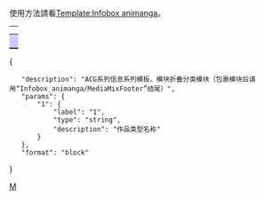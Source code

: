 <noinclude>
<div class="messagebox standard-talk">使用方法請看[[Template:Infobox animanga]]。</div>
<table class="infobox bordered vevent" style="width: 20em; font-size: small; text-align: left;">
</noinclude><tr><td colspan=2 style="padding: 0;">
<table class="infobox bordered collapsible innercollapse uncollapsed" style="width: 100% !important; margin: 0 !important; border: 0px;">
<tr><th colspan="2" style="background: #ccf" align="center" >{{{1|[[跨媒體製作{{!}}延伸作品]]}}}</th></tr>
<noinclude></table></td></tr>
</table>
{{High-use|200+|Template talk:Infobox_animanga}}
<templatedata>
{
	"description": "ACG系列信息系列模板，模块折叠分类模块（包裹模块后请用“Infobox_animanga/MediaMixFooter”结尾）",
	"params": {
		"1": {
			"label": "1",
			"type": "string",
			"description": "作品类型名称"
		}
	},
	"format": "block"
}
</templatedata>

[[Category:Infobox animanga|M]]
</noinclude>